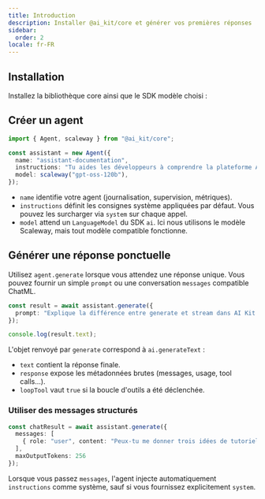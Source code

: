 ```yaml
---
title: Introduction
description: Installer @ai_kit/core et générer vos premières réponses
sidebar:
  order: 2
locale: fr-FR
---
```



## Installation

Installez la bibliothèque core ainsi que le SDK modèle choisi :

<PackageManagers pkg="@ai_kit/core @ai-sdk/openai ai zod" />

## Créer un agent

```ts
import { Agent, scaleway } from "@ai_kit/core";

const assistant = new Agent({
  name: "assistant-documentation",
  instructions: "Tu aides les développeurs à comprendre la plateforme AI Kit.",
  model: scaleway("gpt-oss-120b"),
});
```

- `name` identifie votre agent (journalisation, supervision, métriques).
- `instructions` définit les consignes système appliquées par défaut. Vous pouvez les surcharger via `system` sur chaque appel.
- `model` attend un `LanguageModel` du SDK `ai`. Ici nous utilisons le modèle Scaleway, mais tout modèle compatible fonctionne.

## Générer une réponse ponctuelle

Utilisez `agent.generate` lorsque vous attendez une réponse unique. Vous pouvez fournir un simple `prompt` ou une conversation `messages` compatible ChatML.

```ts
const result = await assistant.generate({
  prompt: "Explique la différence entre generate et stream dans AI Kit."
});

console.log(result.text);
```

L'objet renvoyé par `generate` correspond à `ai.generateText` :

- `text` contient la réponse finale.
- `response` expose les métadonnées brutes (messages, usage, tool calls...).
- `loopTool` vaut `true` si la boucle d'outils a été déclenchée.

### Utiliser des messages structurés

```ts
const chatResult = await assistant.generate({
  messages: [
    { role: "user", content: "Peux-tu me donner trois idées de tutoriels ?" }
  ],
  maxOutputTokens: 256
});
```

Lorsque vous passez `messages`, l'agent injecte automatiquement `instructions` comme système, sauf si vous fournissez explicitement `system`.
